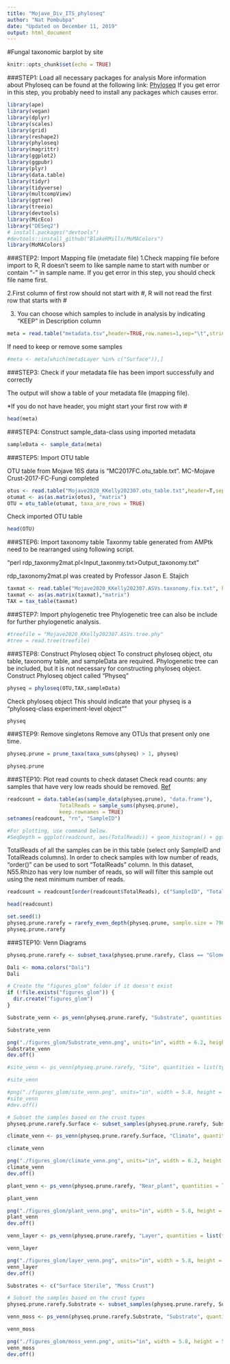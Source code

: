 ```yaml
---
title: "Mojave_Div_ITS_phyloseq"
author: "Nat Pombubpa"
date: "Updated on December 11, 2019"
output: html_document
---
```


#Fungal taxonomic barplot by site

```r
knitr::opts_chunk$set(echo = TRUE)
```

###STEP1: Load all necessary packages for analysis
More information about Phyloseq can be found at the following link: [Phyloseq](https://joey711.github.io/phyloseq/)
If you get error in this step, you probably need to install any packages which causes error.

```r
library(ape)
library(vegan)
library(dplyr)
library(scales)
library(grid)
library(reshape2)
library(phyloseq)
library(magrittr)
library(ggplot2)
library(ggpubr)
library(plyr)
library(data.table)
library(tidyr)
library(tidyverse)
library(multcompView)
library(ggtree)
library(treeio)
library(devtools)
library(MicEco)
library("DESeq2")
# install.packages("devtools")
#devtools::install_github("BlakeRMills/MoMAColors")
library(MoMAColors)
```

###STEP2: Import Mapping file (metadate file)
1.Check mapping file before import to R, R doesn’t seem to like sample name to start with number or contain “-” in sample name. If you get error in this step, you should check file name first.

2.First column of first row should not start with #, R will not read the first row that starts with #

3. You can choose which samples to include in analysis by indicating "KEEP" in Description column

```r
meta = read.table("metadata.tsv",header=TRUE,row.names=1,sep="\t",stringsAsFactors=FALSE)
```

If need to keep or remove some samples
```r
#meta <- meta[which(meta$Layer %in% c("Surface")),]
```

###STEP3: Check if your metadata file has been import successfully and correctly

The output will show a table of your metadata file (mapping file).

*If you do not have header, you might start your first row with #

```r
head(meta)
```

###STEP4: Construct sample_data-class using imported metadata

```r
sampleData <- sample_data(meta)
```

###STEP5: Import OTU table

OTU table from Mojave 16S data is “MC2017FC.otu_table.txt”.
MC-Mojave Crust-2017-FC-Fungi completed

```r
otus <- read.table("Mojave2020_KKelly202307.otu_table.txt",header=T,sep="\t",row.names=1)
otumat <- as(as.matrix(otus), "matrix")
OTU = otu_table(otumat, taxa_are_rows = TRUE)
```

Check imported OTU table

```r
head(OTU)
```

###STEP6: Import taxonomy table
Taxonmy table generated from AMPtk need to be rearranged using following script.

“perl rdp_taxonmy2mat.pl<Input_taxonmy.txt>Output_taxonomy.txt”

rdp_taxonomy2mat.pl was created by Professor Jason E. Stajich

```r
taxmat <- read.table("Mojave2020_KKelly202307.ASVs.taxonomy.fix.txt", header=T,sep="\t",row.names=1)
taxmat <- as(as.matrix(taxmat),"matrix")
TAX = tax_table(taxmat)
```

###STEP7: Import phylogenetic tree
Phylogenetic tree can also be include for further phylogenetic analysis.

```r
#treefile = "Mojave2020_KKelly202307.ASVs.tree.phy"
#tree = read.tree(treefile)
```

###STEP8: Construct Phyloseq object
To construct phyloseq object, otu table, taxonomy table, and sampleData are required. Phylogenetic tree can be included, but it is not necessary for constructing phyloseq object.
Construct Phyloseq object called "Physeq"

```r
physeq = phyloseq(OTU,TAX,sampleData)
```

Check phyloseq object
This should indicate that your physeq is a "phyloseq-class experiment-level object""

```r
physeq
```

###STEP9: Remove singletons
Remove any OTUs that present only one time.

```r
physeq.prune = prune_taxa(taxa_sums(physeq) > 1, physeq)
```

```r
physeq.prune
```

###STEP10: Plot read counts to check dataset
Check read counts: any samples that have very low reads should be removed.
[Ref](http://evomics.org/wp-content/uploads/2016/01/phyloseq-Lab-01-Answers.html)

```r
readcount = data.table(as(sample_data(physeq.prune), "data.frame"),
                 TotalReads = sample_sums(physeq.prune), 
                 keep.rownames = TRUE)
setnames(readcount, "rn", "SampleID")

#For plotting, use command below.
#SeqDepth = ggplot(readcount, aes(TotalReads)) + geom_histogram() + ggtitle("Sequencing Depth")
```

TotalReads of all the samples can be in this table (select only SampleID and TotalReads columns).
In order to check samples with low number of reads, "order()" can be used to sort "TotalReads" column.
In this dataset, N55.Rhizo has very low number of reads, so will will filter this sample out using the next minimum number of reads.
```r
readcount = readcount[order(readcount$TotalReads), c("SampleID", "TotalReads")]
```

```r
head(readcount)
```

```r
set.seed(1)
physeq.prune.rarefy = rarefy_even_depth(physeq.prune, sample.size = 7909, replace = FALSE, trimOTUs = FALSE)
physeq.prune.rarefy
```


###STEP10: Venn Diagrams

```r

physeq.prune.rarefy <- subset_taxa(physeq.prune.rarefy, Class == "Glomeromycetes")

```

```r
Dali <- moma.colors("Dali")
Dali
```


```r

# Create the "figures_glom" folder if it doesn't exist
if (!file.exists("figures_glom")) {
  dir.create("figures_glom")
}

Substrate_venn <- ps_venn(physeq.prune.rarefy, "Substrate", quantities = list(type=c("counts"), font = 1), labels = list(cex = 1.5), col = "black", fill = c(values = Dali), relative = TRUE)

Substrate_venn
```

```r

png("./figures_glom/Substrate_venn.png", units="in", width = 6.2, height = 5.8, res = 300 )
Substrate_venn
dev.off()

```

```r

#site_venn <- ps_venn(physeq.prune.rarefy, "Site", quantities = list(type=c("counts"), font = 1), labels = list(cex = 1.5), col = #"black", fill = c(values = Dali), relative = TRUE)

#site_venn

```

```r

#png("./figures_glom/site_venn.png", units="in", width = 5.8, height = 5.8, res = 300 )
#site_venn
#dev.off()

```


```r

# Subset the samples based on the crust types
physeq.prune.rarefy.Surface <- subset_samples(physeq.prune.rarefy, Substrate=="Surface Sterile")

climate_venn <- ps_venn(physeq.prune.rarefy.Surface, "Climate", quantities = list(type=c("counts"), font = 1), labels = list(cex = 1.5), col = "black", fill = c(values = Dali), relative = TRUE)

climate_venn

```

```r

png("./figures_glom/climate_venn.png", units="in", width = 6.2, height = 5.8, res = 300 )
climate_venn
dev.off()

```

```r

plant_venn <- ps_venn(physeq.prune.rarefy, "Near_plant", quantities = list(type=c("counts"), font = 1), labels = list(cex = 1.5), col = "black", fill = c(values = Dali), relative = TRUE)

plant_venn

```

```r

png("./figures_glom/plant_venn.png", units="in", width = 5.8, height = 5.8, res = 300 )
plant_venn
dev.off()

```

```r

venn_layer <- ps_venn(physeq.prune.rarefy, "Layer", quantities = list(type=c("counts"), font = 1), labels = list(cex = 1.5), col = "black", fill = c(values = Dali), relative = TRUE)

venn_layer

```

```r

png("./figures_glom/layer_venn.png", units="in", width = 5.8, height = 5.8, res = 300 )
venn_layer
dev.off()

```


```r
Substrates <- c("Surface Sterile", "Moss Crust")

# Subset the samples based on the crust types
physeq.prune.rarefy.Substrate <- subset_samples(physeq.prune.rarefy, Substrate %in% Substrates)

venn_moss <- ps_venn(physeq.prune.rarefy.Substrate, "Substrate", quantities = list(type=c("counts"), font = 1), labels = list(cex = 1.5), col = "black", fill = c(values = Dali), relative = TRUE)

venn_moss
```

```r

png("./figures_glom/moss_venn.png", units="in", width = 5.8, height = 5.8, res = 300 )
venn_moss
dev.off()

```
